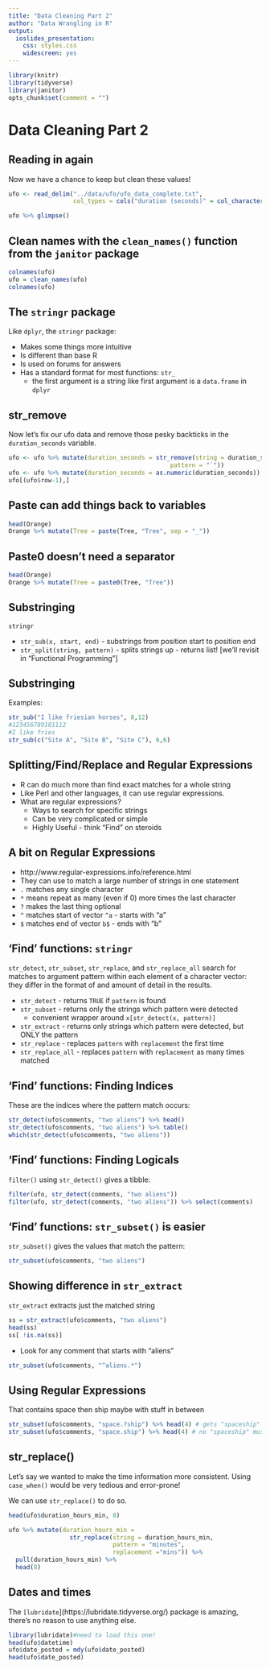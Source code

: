 ```yaml
---
title: "Data Cleaning Part 2"
author: "Data Wrangling in R"
output:
  ioslides_presentation:
    css: styles.css
    widescreen: yes
---
```


```r
library(knitr)
library(tidyverse)
library(janitor)
opts_chunk$set(comment = "")
```

# Data Cleaning Part 2


## Reading in again

Now we have a chance to keep but clean these values!

```r
ufo <- read_delim("../data/ufo/ufo_data_complete.txt", 
                  col_types = cols("duration (seconds)" = col_character()))

ufo %>% glimpse()

```

## Clean names with the `clean_names()` function from the `janitor` package

```r
colnames(ufo)
ufo = clean_names(ufo)
colnames(ufo)
```


## The `stringr` package

Like `dplyr`, the `stringr` package:

* Makes some things more intuitive
* Is different than base R
* Is used on forums for answers
* Has a standard format for most functions: `str_`
    * the first argument is a string like first argument is a `data.frame` in `dplyr`
    
    
## str_remove

Now let's fix our ufo data and remove those pesky backticks in the `duration_seconds` variable.

```r
ufo <- ufo %>% mutate(duration_seconds = str_remove(string = duration_seconds,
                                             pattern = "`"))
ufo <- ufo %>% mutate(duration_seconds = as.numeric(duration_seconds))
ufo[(ufo$row-1),]
```

## Paste can add things back to variables

```r
head(Orange)
Orange %>% mutate(Tree = paste(Tree, "Tree", sep = "_"))

```
## Paste0 doesn't need a separator

```r
head(Orange)
Orange %>% mutate(Tree = paste0(Tree, "Tree"))

```

## Substringing

`stringr`

* `str_sub(x, start, end)` - substrings from position start to position end
* `str_split(string, pattern)` - splits strings up - returns list! [we'll revisit in "Functional Programming"]

## Substringing

Examples: 

```r
str_sub("I like friesian horses", 8,12)
#123456789101112
#I like fries
str_sub(c("Site A", "Site B", "Site C"), 6,6)
```

## Splitting/Find/Replace and Regular Expressions

* R can do much more than find exact matches for a whole string
* Like Perl and other languages, it can use regular expressions.
* What are regular expressions?
    * Ways to search for specific strings 
    * Can be very complicated or simple
    * Highly Useful - think "Find" on steroids


## A bit on Regular Expressions

* http://www.regular-expressions.info/reference.html
* They can use to match a large number of strings in one statement
* `.` matches any single character
* `*` means repeat as many (even if 0) more times the last character
* `?` makes the last thing optional
* `^` matches start of vector `^a` - starts with "a"
* `$` matches end of vector `b$` - ends with "b"

## 'Find' functions: `stringr`

`str_detect`, `str_subset`, `str_replace`, and `str_replace_all` search for matches to argument pattern within each element of a character vector: they differ in the format of and amount of detail in the results. 

* `str_detect` - returns `TRUE` if `pattern` is found
* `str_subset` - returns only the strings which pattern were detected
    * convenient wrapper around `x[str_detect(x, pattern)]`
* `str_extract` - returns only strings which pattern were detected, but ONLY the pattern
* `str_replace` - replaces `pattern` with `replacement` the first time
* `str_replace_all` - replaces `pattern` with `replacement` as many times matched


<!-- ## Let's look at modifier for `stringr` -->

<!-- `?modifiers` -->

<!-- * `fixed` - match everything exactly -->
<!-- * `regexp` - default - uses **reg**ular **exp**ressions -->
<!-- * `ignore_case` is an option to not have to use `tolower` -->



## 'Find' functions: Finding Indices

These are the indices where the pattern match occurs:

```r
str_detect(ufo$comments, "two aliens") %>% head()
str_detect(ufo$comments, "two aliens") %>% table()
which(str_detect(ufo$comments, "two aliens"))
```

## 'Find' functions: Finding Logicals {.smaller}

`filter()` using `str_detect()` gives a tibble:

```r
filter(ufo, str_detect(comments, "two aliens"))
filter(ufo, str_detect(comments, "two aliens")) %>% select(comments)

```

## 'Find' functions: `str_subset()` is easier {.smaller}

`str_subset()` gives the values that match the pattern:

```r
str_subset(ufo$comments, "two aliens")

```

## Showing difference in `str_extract`

`str_extract` extracts just the matched string

```r
ss = str_extract(ufo$comments, "two aliens")
head(ss)
ss[ !is.na(ss)]
```


* Look for any comment that starts with "aliens"
  
```r
str_subset(ufo$comments, "^aliens.*")
```

## Using Regular Expressions{.smaller}

That contains space then ship maybe with stuff in between
```r
str_subset(ufo$comments, "space.?ship") %>% head(4) # gets "spaceship" or "space ship" or...
str_subset(ufo$comments, "space.ship") %>% head(4) # no "spaceship" must have character in bw

```

## str_replace()


Let's say we wanted to make the time information more consistent. 
Using `case_when()` would be very tedious and error-prone!

We can use `str_replace()` to do so.

```r
head(ufo$duration_hours_min, 8)

ufo %>% mutate(duration_hours_min = 
                 str_replace(string = duration_hours_min, 
                             pattern = "minutes", 
                             replacement ="mins")) %>%
  pull(duration_hours_min) %>%
  head(8)

```

<!-- ## Separating columns -->

<!-- Better yet, you might notice that this data isn't tidy- there are more than two entries for each value - amount of time and unit. We could separate this using `separate()` from the `tidyr` package. -->
<!-- ```{r, warning=FALSE } -->
<!-- ufo %>% separate(duration_hours_min,  -->
<!--                  into = c("duration_amount", "duration_unit"), -->
<!--                  sep = " ") %>% -->
<!--   select(duration_amount, duration_unit) %>% head() -->
<!-- ``` -->
<!-- As you can see there is still plenty of cleaning to do! -->

## Dates and times{.smaller}

The `[lubridate`](https://lubridate.tidyverse.org/) package is amazing, there's no reason to use anything else.

```r
library(lubridate)#need to load this one!
head(ufo$datetime)
ufo$date_posted = mdy(ufo$date_posted)
head(ufo$date_posted)
```

<!-- ## Special characters -->

<!-- ```{r} -->
<!-- money = tibble(group = letters[1:5],  -->
<!--   amount = c("$12.32", "$43.64", "$765.43", "$93.31", "$12.13")) -->
<!-- money %>% arrange(amount) -->
<!-- as.numeric(money$amount) -->
<!-- ``` -->

<!-- ## Special characters -->

<!-- In the past, we would recommend just replacing the `$` sign with an empty string and convert to numeric: -->

<!-- ```{r}  -->
<!-- money$amountNum = as.numeric(str_replace(money$amount, fixed("$"), "")) -->
<!-- money %>% arrange(amountNum) -->
<!-- ``` -->

<!-- ## Special characters -->

<!-- But now there are better helper functions for this: -->

<!-- ```{r} -->
<!-- money$amount = parse_number(money$amount) -->
<!-- money %>% arrange(amount) -->

<!-- ``` -->

<!-- ## Special characters -->

<!-- Also works for internal commas: -->

<!-- ```{r} -->
<!-- parse_number(c("12,123,123.00", "12,465.10")) -->
<!-- ``` -->




